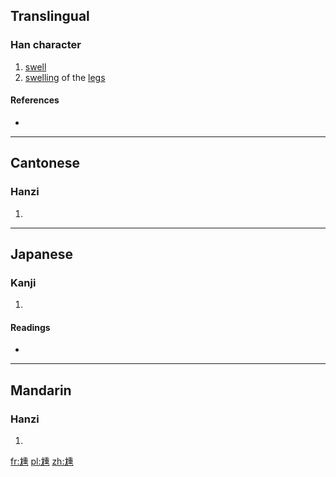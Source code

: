 ==Translingual==

===Han character===
{{Han char|rn=43|rad=尢|as=09|sn=12|four=4201<sub>1</sub>|canj=大山竹十土 (KUHJG)|ids=⿺[[尢]][[重]]}}

# [[swell]]
# [[swelling]] of the [[leg]]s

====References====
* {{Han ref|kx=0299.010|dkj=07594|dj=0954.150|hdz=10555.080|uh=5C30|ud=23600|bh=D8D8|bd=55512}}

----

==Cantonese==

===Hanzi===
{{yue-hanzi|jyut=|y=jung1}}

# {{defn|lang=yue|sort=尢09}}

----

==Japanese==

===Kanji===
{{ja-kanji|grade=|rs=尢09}}

# {{defn|lang=ja|sort=尢09}}

====Readings====
* {{ja-readings|on=[[しょう]] (shō), [[じゅ]] (ju)|kun=}}

----

==Mandarin==

===Hanzi===
{{cmn-hanzi|pin=[[chě]] ([[che3]]), [[zhǒng]] ([[zhong3]])|wg=ch'e<sup>3</sup>, chung<sup>3</sup>}}

# {{defn|lang=cmn|sort=尢09}}

[[fr:尰]]
[[pl:尰]]
[[zh:尰]]
